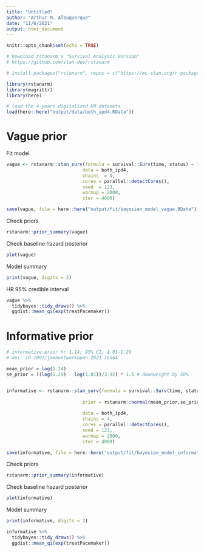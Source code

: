 ```yaml
---
title: "Untitled"
author: "Arthur M. Albuquerque"
date: "11/6/2021"
output: html_document
---
```


```r
knitr::opts_chunk$set(echo = TRUE)
```

```r

# Download rstanarm's "Survival Analysis Version" 
# https://github.com/stan-dev/rstanarm

# install.packages("rstanarm", repos = c("https://mc-stan.org/r-packages/", getOption("repos")))

library(rstanarm)
library(magrittr)
library(here)
```


```r
# load the 4-years digitalized KM datasets
load(here::here("output/data/both_ipd4.RData"))
```

# Vague prior

Fit model

```r
vague <- rstanarm::stan_surv(formula = survival::Surv(time, status) ~ 1  + treat,
                            data = both_ipd4,
                            chains  = 4,
                            cores = parallel::detectCores(),
                            seed  = 123,
                            warmup = 2000,
                            iter = 4000)

save(vague, file = here::here("output/fit/bayesian_model_vague.RData"))

```

Check priors

```r
rstanarm::prior_summary(vague)
```


Check baseline hazard posterior

```r
plot(vague)
```

Model summary

```r
print(vague, digits = 2)
```

HR 95% credible interval 

```r
vague %>% 
  tidybayes::tidy_draws() %>% 
  ggdist::mean_qi(exp(treatPacemaker))
```


# Informative prior

```r
# informative prior hr 1.14; 95% CI, 1.01-1.29
# doi: 10.1001/jamanetworkopen.2021.16564

mean_prior = log(1.14)
se_prior = ((log(1.29) - log(1.01))/3.92) * 1.5 # downweight by 50%


informative <- rstanarm::stan_surv(formula = survival::Surv(time, status) ~ 1 + treat,
                            
                            prior = rstanarm::normal(mean_prior,se_prior), # coefficient
                            
                            data = both_ipd4,
                            chains = 4,
                            cores = parallel::detectCores(),
                            seed = 123,
                            warmup = 2000,
                            iter = 4000)

save(informative, file = here::here("output/fit/bayesian_model_informative.RData"))
```


Check priors

```r
rstanarm::prior_summary(informative)
```

Check baseline hazard posterior

```r
plot(informative)
```

Model summary

```r
print(informative, digits = 2)
```

```r

informative %>% 
  tidybayes::tidy_draws() %>% 
  ggdist::mean_qi(exp(treatPacemaker))
```

